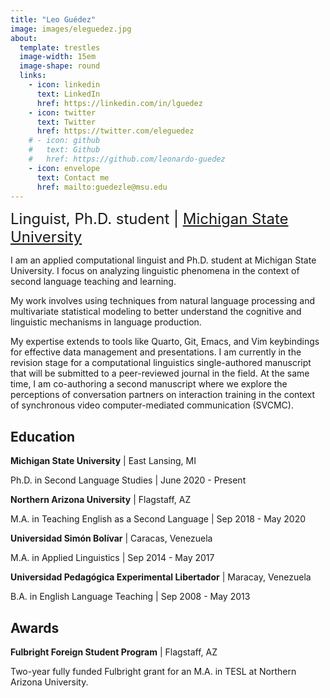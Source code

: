 ```yaml
---
title: "Leo Guédez"
image: images/eleguedez.jpg
about:
  template: trestles
  image-width: 15em
  image-shape: round
  links:
    - icon: linkedin
      text: LinkedIn
      href: https://linkedin.com/in/lguedez
    - icon: twitter
      text: Twitter
      href: https://twitter.com/eleguedez
    # - icon: github
    #   text: Github
    #   href: https://github.com/leonardo-guedez
    - icon: envelope
      text: Contact me
      href: mailto:guedezle@msu.edu
---
```


::: {.column-body}

<font size= "5"> Linguist, Ph.D. student | [Michigan State University](https://sls.msu.edu/) </font>

I am an applied computational linguist and Ph.D. student at Michigan State University. I focus on analyzing linguistic phenomena in the context of second language teaching and learning.  

My work involves using techniques from natural language processing and multivariate statistical modeling to better understand the cognitive and linguistic mechanisms in language production.

My expertise extends to tools like Quarto, Git, Emacs, and Vim keybindings for effective data management and presentations. I am currently in the revision stage for a computational linguistics single-authored manuscript that will be submitted to a peer-reviewed journal in the field. At the same time, I am co-authoring a second manuscript where we explore the perceptions of conversation partners on interaction training in the context of synchronous video computer-mediated communication (SVCMC).

## Education

**Michigan State University** | East Lansing, MI

Ph.D. in Second Language Studies | June 2020 - Present

**Northern Arizona University** | Flagstaff, AZ

M.A. in Teaching English as a Second Language | Sep 2018 - May 2020

**Universidad Simón Bolívar** | Caracas, Venezuela

M.A. in Applied Linguistics | Sep 2014 - May 2017

**Universidad Pedagógica Experimental Libertador** | Maracay, Venezuela

B.A. in English Language Teaching | Sep 2008 - May 2013

## Awards

**Fulbright Foreign Student Program** | Flagstaff, AZ

Two-year fully funded Fulbright grant for an M.A. in TESL at Northern Arizona University.


:::





















